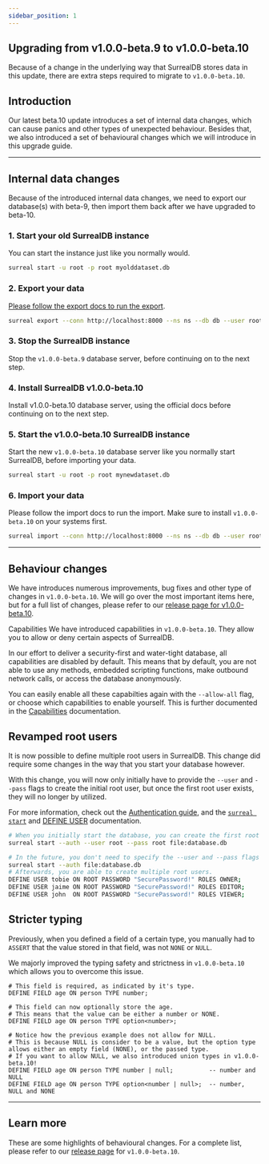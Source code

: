 ```yaml
---
sidebar_position: 1
---
```


## Upgrading from v1.0.0-beta.9 to v1.0.0-beta.10 

Because of a change in the underlying way that SurrealDB stores data in this update, there are extra steps required to migrate to `v1.0.0-beta.10`.

## Introduction
Our latest beta.10 update introduces a set of internal data changes, which can cause panics and other types of unexpected behaviour. Besides that, we also introduced a set of behavioural changes which we will introduce in this upgrade guide.

--------------------------

## Internal data changes
Because of the introduced internal data changes, we need to export our database(s) with beta-9, then import them back after we have upgraded to beta-10.

### 1. Start your old SurrealDB instance
You can start the instance just like you normally would.

```bash
surreal start -u root -p root myolddataset.db
```

### 2. Export your data
[Please follow the export docs to run the export](/docs/CLI%20tool/export_command).

```bash
surreal export --conn http://localhost:8000 --ns ns --db db --user root --pass root mydata.surql
```
### 3. Stop the SurrealDB instance
Stop the `v1.0.0-beta.9` database server, before continuing on to the next step.

### 4. Install SurrealDB v1.0.0-beta.10
Install v1.0.0-beta.10 database server, using the official docs before continuing on to the next step.

### 5. Start the v1.0.0-beta.10 SurrealDB instance
Start the new `v1.0.0-beta.10` database server like you normally start SurrealDB, before importing your data.

```bash
surreal start -u root -p root mynewdataset.db
```
### 6. Import your data
Please follow the import docs to run the import. Make sure to install `v1.0.0-beta.10` on your systems first.

```bash
surreal import --conn http://localhost:8000 --ns ns --db db --user root --pass root mydata.surql
```

---------------------------------

## Behaviour changes
We have introduces numerous improvements, bug fixes and other type of changes in `v1.0.0-beta.10`. We will go over the most important items here, but for a full list of changes, please refer to our [release page for v1.0.0-beta.10](https://surrealdb.com/releases).

Capabilities
We have introduced capabilities in `v1.0.0-beta.10`. They allow you to allow or deny certain aspects of SurrealDB.

In our effort to deliver a security-first and water-tight database, all capabilities are disabled by default. This means that by default, you are not able to use any methods, embedded scripting functions, make outbound network calls, or access the database anonymously.

You can easily enable all these capabilties again with the `--allow-all` flag, or choose which capabilities to enable yourself.
This is further documented in the [Capabilities](/docs/security/capabilities) documentation.

## Revamped root users
It is now possible to define multiple root users in SurrealDB. This change did require some changes in the way that you start your database however.

With this change, you will now only initially have to provide the `--user` and `--pass` flags to create the initial root user, but once the first root user exists, they will no longer by utilized.

For more information, check out the [Authentication guide](/docs/security/authentication), and the [`surreal start`](/docs/CLI%20tool/start_command) and [DEFINE USER](/docs/surrealql/statements/define/user) documentation. 

```bash title="Command"
# When you initially start the database, you can create the first root user.
surreal start --auth --user root --pass root file:database.db

# In the future, you don't need to specify the --user and --pass flags anymore
surreal start --auth file:database.db
# Afterwards, you are able to create multiple root users.
DEFINE USER tobie ON ROOT PASSWORD "SecurePassword!" ROLES OWNER;
DEFINE USER jaime ON ROOT PASSWORD "SecurePassword!" ROLES EDITOR;
DEFINE USER john  ON ROOT PASSWORD "SecurePassword!" ROLES VIEWER;
```

## Stricter typing
Previously, when you defined a field of a certain type, you manually had to `ASSERT` that the value stored in that field, was not `NONE` or `NULL`.

We majorly improved the typing safety and strictness in `v1.0.0-beta.10` which allows you to overcome this issue.

```surql
# This field is required, as indicated by it's type.
DEFINE FIELD age ON person TYPE number;

# This field can now optionally store the age.
# This means that the value can be either a number or NONE.
DEFINE FIELD age ON person TYPE option<number>;

# Notice how the previous example does not allow for NULL.
# This is because NULL is consider to be a value, but the option type allows either an empty field (NONE), or the passed type.
# If you want to allow NULL, we also introduced union types in v1.0.0-beta.10!
DEFINE FIELD age ON person TYPE number | null;			-- number and NULL
DEFINE FIELD age ON person TYPE option<number | null>;	-- number, NULL and NONE
```

------------------------
## Learn more 
These are some highlights of behavioural changes. For a complete list, please refer to our [release page](https://surrealdb.com/releases) for `v1.0.0-beta.10`.